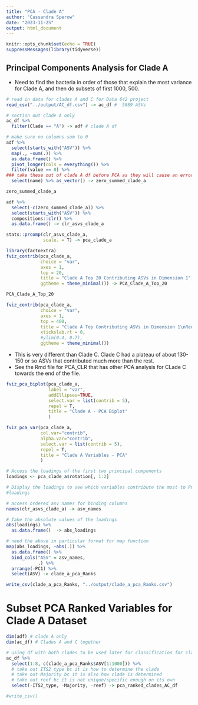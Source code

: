 ```yaml
---
title: "PCA - Clade A"
author: "Cassandra Sperow"
date: "2023-11-25"
output: html_document
---
```


```r
knitr::opts_chunk$set(echo = TRUE)
suppressMessages(library(tidyverse))
```

## Principal Components Analysis for Clade A
- Need to find the bacteria in order of those that explain the most variance for Clade A, and then do subsets of first 1000, 500. 
```r
# read in data for clades A and C for Data 642 project
read_csv("../output/AC_df.csv") -> ac_df #  5889 ASVs

# section out clade A only
ac_df %>% 
  filter(Clade == "A") -> adf # clade A df
```


```r
# make sure no columns sum to 0
adf %>% 
  select(starts_with("ASV")) %>% 
  map(., ~sum(.)) %>% 
  as.data.frame() %>% 
  pivot_longer(cols = everything()) %>% 
  filter(value == 0) %>% 
### take these out of clade A df before PCA as they will cause an error
  select(name) %>% as_vector() -> zero_summed_clade_a

zero_summed_clade_a

adf %>% 
  select(-c(zero_summed_clade_a)) %>% 
  select(starts_with("ASV")) %>% 
  compositions::clr() %>% 
  as.data.frame() -> clr_asvs_clade_a
```


```r
stats::prcomp(clr_asvs_clade_a, 
              scale. = T) -> pca_clade_a
```


```r
library(factoextra)
fviz_contrib(pca_clade_a, 
             choice = "var", 
             axes = 1, 
             top = 20, 
             title = "Clade A Top 20 Contributing ASVs in Dimension 1", 
             ggtheme = theme_minimal()) -> PCA_Clade_A_Top_20

PCA_Clade_A_Top_20
```


```r
fviz_contrib(pca_clade_a, 
             choice = "var", 
             axes = 1, 
             top = 400, 
             title = "Clade A Top Contributing ASVs in Dimension 1\nRed dashed line indicates average contribution", 
             xtickslab.rt = 0,
             #ylim(0.4, 0.7),
             ggtheme = theme_minimal())
```
- This is very different than Clade C. Clade C had a plateau of about 130-150 or so ASVs that contributed much more than the rest. 
- See the Rmd file for PCA_CLR that has other PCA analysis for CLade C towards the end of the file. 

```r
fviz_pca_biplot(pca_clade_a, 
                label = "var", 
                addEllipses=TRUE, 
                select.var = list(contrib = 5), 
                repel = T, 
                title = "Clade A - PCA Biplot"
                )
```


```r
fviz_pca_var(pca_clade_a, 
             col.var="contrib", 
             alpha.var="contrib", 
             select.var = list(contrib = 5), 
             repel = T,
             title = "Clade A Variables - PCA"
             ) 
```
```r
# Access the loadings of the first two principal components
loadings <- pca_clade_a$rotation[, 1:2]

# Display the loadings to see which variables contribute the most to PC1 and PC2
#loadings

# access ordered asv names for binding columns
names(clr_asvs_clade_a) -> asv_names

# Take the absolute values of the loadings
abs(loadings) %>% 
  as.data.frame()  -> abs_loadings

# need the above in particular format for map function
map(abs_loadings, ~abs(.)) %>% 
  as.data.frame() %>% 
  bind_cols("ASV" = asv_names, 
            .) %>% 
  arrange(-PC1) %>% 
  select(ASV) -> clade_a_pca_Ranks
```


```r
write_csv(clade_a_pca_Ranks, "../output/clade_a_pca_Ranks.csv")
```

# Subset PCA Ranked Variables for Clade A Dataset
```r
dim(adf) # clade A only
dim(ac_df) # Clades A and C together

# using df with both clades to be used later for classification for clade a = 1, clade c = 0
ac_df %>% 
  select(1:8, c(clade_a_pca_Ranks$ASV[1:1000])) %>% 
  # take out ITS2 type bc it is how to determine the clade
  # take out Majority bc it is also how clade is determined
  # take out reef bc it is not unique/specific enough on its own
  select(-ITS2_type, -Majority, -reef) -> pca_ranked_clades_AC_df
```


```r
#write_csv()
```


```r
```


```r
```

